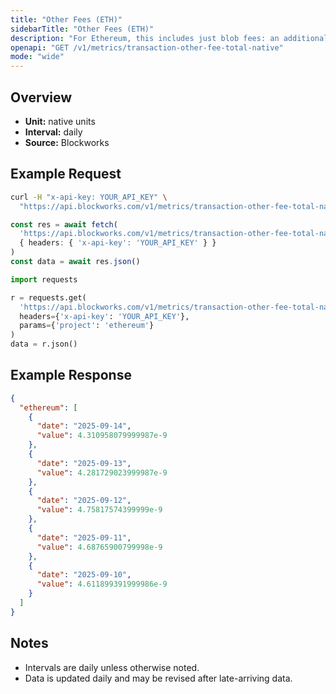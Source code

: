 ```yaml
---
title: "Other Fees (ETH)"
sidebarTitle: "Other Fees (ETH)"
description: "For Ethereum, this includes just blob fees: an additional fee for transactions that post data to \"blobs,\" which are specialized data availability solutions for L2 blockchains."
openapi: "GET /v1/metrics/transaction-other-fee-total-native"
mode: "wide"
---
```


## Overview

- **Unit:** native units
- **Interval:** daily
- **Source:** Blockworks

## Example Request

<CodeGroup>

```bash cURL
curl -H "x-api-key: YOUR_API_KEY" \
  "https://api.blockworks.com/v1/metrics/transaction-other-fee-total-native?project=ethereum"
```

```typescript TypeScript
const res = await fetch(
  'https://api.blockworks.com/v1/metrics/transaction-other-fee-total-native?project=ethereum',
  { headers: { 'x-api-key': 'YOUR_API_KEY' } }
)
const data = await res.json()
```

```python Python
import requests

r = requests.get(
  'https://api.blockworks.com/v1/metrics/transaction-other-fee-total-native',
  headers={'x-api-key': 'YOUR_API_KEY'},
  params={'project': 'ethereum'}
)
data = r.json()
```

</CodeGroup>

## Example Response

```json
{
  "ethereum": [
    {
      "date": "2025-09-14",
      "value": 4.310958079999987e-9
    },
    {
      "date": "2025-09-13",
      "value": 4.281729023999987e-9
    },
    {
      "date": "2025-09-12",
      "value": 4.75817574399999e-9
    },
    {
      "date": "2025-09-11",
      "value": 4.68765900799998e-9
    },
    {
      "date": "2025-09-10",
      "value": 4.611899391999986e-9
    }
  ]
}
```

## Notes
- Intervals are daily unless otherwise noted.
- Data is updated daily and may be revised after late-arriving data.